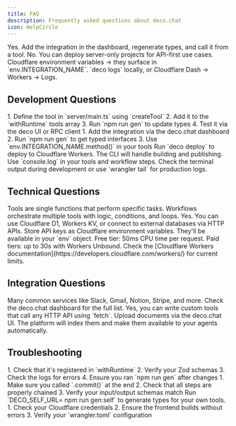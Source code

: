 ```yaml
---
title: FAQ
description: Frequently asked questions about deco.chat
icon: HelpCircle
---
```



<AccordionGroup>
  <Accordion title="Can I use OpenAI, Anthropic, or my own model?" icon="Bot" client:load>
    Yes. Add the integration in the dashboard, regenerate types, and call it from a tool.
  </Accordion>

  <Accordion title="Do I need a front-end?" icon="Monitor" client:load>
    No. You can deploy server-only projects for API-first use cases.
  </Accordion>

  <Accordion title="How do I store secrets?" icon="Lock" client:load>
    Cloudflare environment variables → they surface in `env.INTEGRATION_NAME`.
  </Accordion>

  <Accordion title="Where are logs?" icon="FileText" client:load>
    `deco logs` locally, or Cloudflare Dash → Workers → Logs.
  </Accordion>
</AccordionGroup>

## Development Questions

<AccordionGroup>
  <Accordion title="How do I add a new tool?" icon="Wrench" client:load>
    1. Define the tool in `server/main.ts` using `createTool`
    2. Add it to the `withRuntime` tools array
    3. Run `npm run gen` to update types
    4. Test it via the deco UI or RPC client
  </Accordion>

  <Accordion title="How do I connect to an external API?" icon="Globe" client:load>
    1. Add the integration via the deco.chat dashboard
    2. Run `npm run gen` to get typed interfaces
    3. Use `env.INTEGRATION_NAME.method()` in your tools
  </Accordion>

  <Accordion title="How do I deploy my app?" icon="Rocket" client:load>
    Run `deco deploy` to deploy to Cloudflare Workers. The CLI will handle building and publishing.
  </Accordion>

  <Accordion title="How do I debug my workflows?" icon="Bug" client:load>
    Use `console.log` in your tools and workflow steps. Check the terminal output during development or use `wrangler tail` for production logs.
  </Accordion>
</AccordionGroup>

## Technical Questions

<AccordionGroup>
  <Accordion title="What's the difference between tools and workflows?" icon="Settings" client:load>
    Tools are single functions that perform specific tasks. Workflows orchestrate multiple tools with logic, conditions, and loops.
  </Accordion>

  <Accordion title="Can I use my own database?" icon="Database" client:load>
    Yes. You can use Cloudflare D1, Workers KV, or connect to external databases via HTTP APIs.
  </Accordion>

  <Accordion title="How do I handle authentication?" icon="Shield" client:load>
    Store API keys as Cloudflare environment variables. They'll be available in your `env` object.
  </Accordion>

  <Accordion title="What are the Cloudflare Workers limits?" icon="Gauge" client:load >
    Free tier: 50ms CPU time per request. Paid tiers: up to 30s with Workers Unbound. Check the [Cloudflare Workers documentation](https://developers.cloudflare.com/workers/) for current limits.
  </Accordion>
</AccordionGroup>

## Integration Questions

<AccordionGroup>
  <Accordion title="Which integrations are available?" icon="Link" client:load>
    Many common services like Slack, Gmail, Notion, Stripe, and more. Check the deco.chat dashboard for the full list.
  </Accordion>

  <Accordion title="Can I create custom integrations?" icon="Code" client:load>
    Yes, you can write custom tools that call any HTTP API using `fetch`.
  </Accordion>

  <Accordion title="How do I use the Knowledge Base?" icon="BookOpen" client:load>
    Upload documents via the deco.chat UI. The platform will index them and make them available to your agents automatically.
  </Accordion>
</AccordionGroup>

## Troubleshooting

<AccordionGroup>
  <Accordion title="My tool isn't working" icon="AlertCircle" client:load>
    1. Check that it's registered in `withRuntime`
    2. Verify your Zod schemas
    3. Check the logs for errors
    4. Ensure you ran `npm run gen` after changes
  </Accordion>

  <Accordion title="My workflow isn't executing" icon="AlertTriangle" client:load>
    1. Make sure you called `.commit()` at the end
    2. Check that all steps are properly chained
    3. Verify your input/output schemas match
  </Accordion>

  <Accordion title="The RPC client doesn't have my new tool" icon="RefreshCw" client:load>
    Run `DECO_SELF_URL=<your-dev-url> npm run gen:self` to generate types for your own tools.
  </Accordion>

  <Accordion title="Deployment failed" icon="XCircle" client:load>
    1. Check your Cloudflare credentials
    2. Ensure the frontend builds without errors
    3. Verify your `wrangler.toml` configuration
  </Accordion>
</AccordionGroup>
